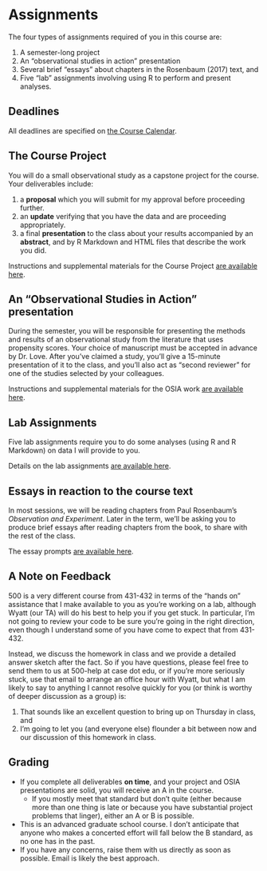 # Assignments

The four types of assignments required of you in this course are:

1. A semester-long project
2. An "observational studies in action" presentation
3. Several brief "essays" about chapters in the Rosenbaum (2017) text, and
4. Five "lab" assignments involving using R to perform and present analyses.

## Deadlines

All deadlines are specified on [the Course Calendar](https://thomaselove.github.io/500/calendar.html).

## The Course Project

You will do a small observational study as a capstone project for the course. Your deliverables include:

1. a **proposal** which you will submit for my approval before proceeding further.
2. an **update** verifying that you have the data and are proceeding appropriately.
3. a final **presentation** to the class about your results accompanied by an **abstract**, and by R Markdown and HTML files that describe the work you did. 

Instructions and supplemental materials for the Course Project [are available here](https://thomaselove.github.io/500/project.html).

## An "Observational Studies in Action" presentation

During the semester, you will be responsible for presenting the methods and results of an observational study from the literature that uses propensity scores. Your choice of manuscript must be accepted in advance by Dr. Love. After you've claimed a study, you'll give a 15-minute presentation of it to the class, and you'll also act as "second reviewer" for one of the studies selected by your colleagues.

Instructions and supplemental materials for the OSIA work [are available here](https://github.com/THOMASELOVE/500-2021/tree/master/osia).

## Lab Assignments

Five lab assignments require you to do some analyses (using R and R Markdown) on data I will provide to you. 

Details on the lab assignments [are available here](https://github.com/THOMASELOVE/500-2021/tree/master/labs).

## Essays in reaction to the course text

In most sessions, we will be reading chapters from Paul Rosenbaum's *Observation and Experiment*. Later in the term, we'll be asking you to produce brief essays after reading chapters from the book, to share with the rest of the class. 

The essay prompts [are available here](https://github.com/THOMASELOVE/500-2021/tree/master/essays).

## A Note on Feedback

500 is a very different course from 431-432 in terms of the "hands on" assistance that I make available to you as you're working on a lab, although Wyatt (our TA) will do his best to help you if you get stuck. In particular, I'm not going to review your code to be sure you're going in the right direction, even though I understand some of you have come to expect that from 431-432.

Instead, we discuss the homework in class and we provide a detailed answer sketch after the fact. So if you have questions, please feel free to send them to us at 500-help at case dot edu, or if you're more seriously stuck, use that email to arrange an office hour with Wyatt, but what I am likely to say to anything I cannot resolve quickly for you (or think is worthy of deeper discussion as a group) is: 

1. That sounds like an excellent question to bring up on Thursday in class, and 
2. I'm going to let you (and everyone else) flounder a bit between now and our discussion of this homework in class.

## Grading

- If you complete all deliverables **on time**, and your project and OSIA presentations are solid, you will receive an A in the course.
    - If you mostly meet that standard but don't quite (either because more than one thing is late or because you have substantial project problems that linger), either an A or B is possible.
- This is an advanced graduate school course. I don't anticipate that anyone who makes a concerted effort will fall below the B standard, as no one has in the past. 
- If you have any concerns, raise them with us directly as soon as possible. Email is likely the best approach.

